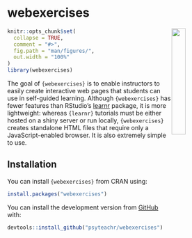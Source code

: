 # webexercises

<!-- rmarkdown v1 -->

<img src="logo.png" style="float:right; max-width:280px; width: 25%;" />

```r
knitr::opts_chunk$set(
  collapse = TRUE,
  comment = "#>",
  fig.path = "man/figures/",
  out.width = "100%"
)
library(webexercises)
```


The goal of `{webexercises}` is to enable instructors to easily create interactive web pages that students can use in self-guided learning. Although `{webexercises}` has fewer features than RStudio's [learnr](https://rstudio.github.io/learnr/) package, it is more lightweight: whereas `{learnr}` tutorials must be either hosted on a shiny server or run locally, `{webexercises}` creates standalone HTML files that require only a JavaScript-enabled browser. It is also extremely simple to use.

## Installation

You can install `{webexercises}` from CRAN using:

```r
install.packages("webexercises")
```

You can install the development version from [GitHub](https://github.com/PsyTeachR/webexercises) with:

```r
devtools::install_github("psyteachr/webexercises")
```

